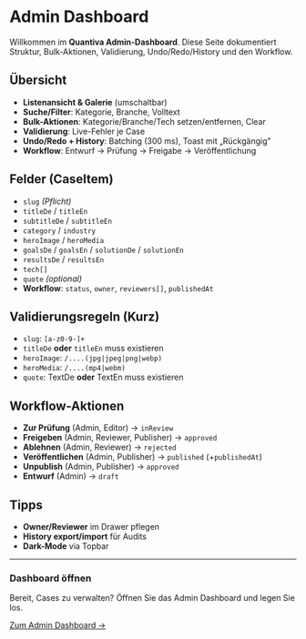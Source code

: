 # Admin Dashboard

Willkommen im **Quantiva Admin-Dashboard**. Diese Seite dokumentiert Struktur, Bulk-Aktionen, Validierung, Undo/Redo/History und den Workflow.

## Übersicht

- **Listenansicht & Galerie** (umschaltbar)
- **Suche/Filter**: Kategorie, Branche, Volltext
- **Bulk-Aktionen**: Kategorie/Branche/Tech setzen/entfernen, Clear
- **Validierung**: Live-Fehler je Case
- **Undo/Redo + History**: Batching (300 ms), Toast mit „Rückgängig"
- **Workflow**: Entwurf → Prüfung → Freigabe → Veröffentlichung

## Felder (CaseItem)

- `slug` *(Pflicht)*  
- `titleDe` / `titleEn`  
- `subtitleDe` / `subtitleEn`  
- `category` / `industry`  
- `heroImage` / `heroMedia`  
- `goalsDe` / `goalsEn` / `solutionDe` / `solutionEn`  
- `resultsDe` / `resultsEn`  
- `tech[]`  
- `quote` *(optional)*  
- **Workflow**: `status`, `owner`, `reviewers[]`, `publishedAt`

## Validierungsregeln (Kurz)

- `slug`: `[a-z0-9-]+`
- `titleDe` **oder** `titleEn` muss existieren
- `heroImage`: `/....(jpg|jpeg|png|webp)`
- `heroMedia`: `/....(mp4|webm)`
- `quote`: TextDe **oder** TextEn muss existieren

## Workflow-Aktionen

- **Zur Prüfung** (Admin, Editor) → `inReview`
- **Freigeben** (Admin, Reviewer, Publisher) → `approved`
- **Ablehnen** (Admin, Reviewer) → `rejected`
- **Veröffentlichen** (Admin, Publisher) → `published` (+`publishedAt`)
- **Unpublish** (Admin, Publisher) → `approved`
- **Entwurf** (Admin) → `draft`

## Tipps

- **Owner/Reviewer** im Drawer pflegen
- **History export/import** für Audits
- **Dark-Mode** via Topbar

---

<div className="not-prose bg-teal-50 border-2 border-teal-200 rounded-lg p-6 my-6">
  <h3 className="text-lg font-semibold text-teal-900 mb-3">Dashboard öffnen</h3>
  <p className="text-sm text-teal-900 mb-4">
    Bereit, Cases zu verwalten? Öffnen Sie das Admin Dashboard und legen Sie los.
  </p>
  <a 
    href="/admin" 
    className="inline-flex items-center gap-2 px-6 py-3 bg-teal-600 text-white rounded-lg font-semibold hover:bg-teal-700 transition"
  >
    Zum Admin Dashboard →
  </a>
</div>




